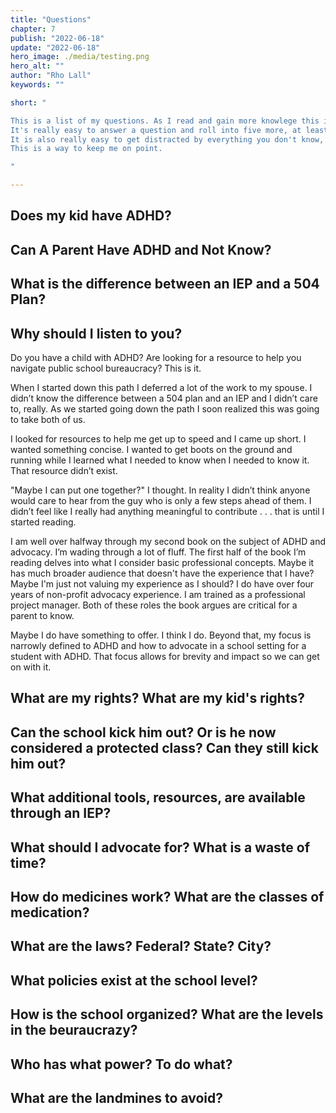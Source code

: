 ```yaml
---
title: "Questions"
chapter: 7
publish: "2022-06-18"
update: "2022-06-18"
hero_image: ./media/testing.png 
hero_alt: ""
author: "Rho Lall"
keywords: ""

short: "

This is a list of my questions. As I read and gain more knowlege this is a useful tool to remind me of how far I've come already. 
It's really easy to answer a question and roll into five more, at least for me.
It is also really easy to get distracted by everything you don't know, at least for me.
This is a way to keep me on point.

"

---
```



## Does my kid have ADHD?

## Can A Parent Have ADHD and Not Know?

## What is the difference between an IEP and a 504 Plan?

## Why should I listen to you?

Do you have a child with ADHD? Are looking for a resource to help you navigate public school bureaucracy? This is it.

When I started down this path I deferred a lot of the work to my spouse. I didn’t know the difference between a 504 plan and an IEP and I didn’t care to, really. As we started going down the path I soon realized this was going to take both of us.

I looked for resources to help me get up to speed and I came up short. I wanted something concise. I wanted to get boots on the ground and running while I learned what I needed to know when I needed to know it. That resource didn’t exist. 

"Maybe I can put one together?" I thought. In reality I didn’t think anyone would care to hear from the guy who is only a few steps ahead of them. I didn’t feel like I really had anything meaningful to contribute . . . that is until I started reading.

I am well over halfway through my second book on the subject of ADHD and advocacy. I’m wading through a lot of fluff. The first half of the book I’m reading delves into what I consider basic professional concepts. Maybe it has much broader audience that doesn't have the experience that I have? Maybe I'm just not valuing my experience as I should? I do have over four years of non-profit advocacy experience. I am trained as a professional project manager. Both of these roles the book argues are critical for a parent to know.

Maybe I do have something to offer. I think I do. Beyond that, my focus is narrowly defined to ADHD and how to advocate in a school setting for a student with ADHD. That focus allows for brevity and impact so we can get on with it.


## What are my rights? What are my kid's rights?

## Can the school kick him out? Or is he now considered a protected class? Can they still kick him out?

## What additional tools, resources, are available through an IEP?

## What should I advocate for? What is a waste of time?

## How do medicines work? What are the classes of medication? 

## What are the laws? Federal? State? City?

## What policies exist at the school level?

## How is the school organized? What are the levels in the beuraucrazy?

## Who has what power? To do what?

## What are the landmines to avoid?
